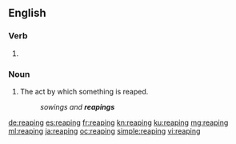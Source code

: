 ==English==

===Verb===
{{head|en|present participle}}

# {{present participle of|reap|lang=en}}

===Noun===
{{en-noun}}

# The act by which something is reaped.
#: ''sowings and '''reapings'''''

[[de:reaping]]
[[es:reaping]]
[[fr:reaping]]
[[kn:reaping]]
[[ku:reaping]]
[[mg:reaping]]
[[ml:reaping]]
[[ja:reaping]]
[[oc:reaping]]
[[simple:reaping]]
[[vi:reaping]]